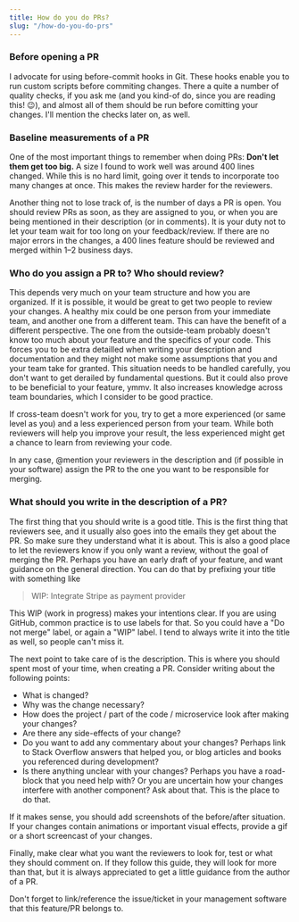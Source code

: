 ```yaml
---
title: How do you do PRs?
slug: "/how-do-you-do-prs"
---
```


### Before opening a PR

I advocate for using before-commit hooks in Git. These hooks enable you to run custom scripts before commiting changes. There a quite a number of quality checks, if you ask me (and you kind-of do, since you are reading this! 😉), and almost all of them should be run before comitting your changes. I'll mention the checks later on, as well.

### Baseline measurements of a PR

One of the most important things to remember when doing PRs:
**Don't let them get too big.** A size I found to work well was around 400 lines changed. While this is no hard limit, going over it tends to incorporate too many changes at once. This makes the review harder for the reviewers.

Another thing not to lose track of, is the number of days a PR is open. You should review PRs as soon, as they are assigned to you, or when you are being mentioned in their description (or in comments). It is your duty not to let your team wait for too long on your feedback/review. If there are no major errors in the changes, a 400 lines feature should be reviewed and merged within 1–2 business days.

### Who do you assign a PR to? Who should review?

This depends very much on your team structure and how you are organized. If it is possible, it would be great to get two people to review your changes. A healthy mix could be one person from your immediate team, and another one from a different team. This can have the benefit of a different perspective. The one from the outside-team probably doesn't know too much about your feature and the specifics of your code. This forces you to be extra detailled when writing your description and documentation and they might not make some assumptions that you and your team take for granted. This situation needs to be handled carefully, you don't want to get derailed by fundamental questions. But it could also prove to be beneficial to your feature, ymmv. It also increases knowledge across team boundaries, which I consider to be good practice.

If cross-team doesn't work for you, try to get a more experienced (or same level as you) and a less experienced person from your team. While both reviewers will help you improve your result, the less experienced might get a chance to learn from reviewing your code.

In any case, @mention your reviewers in the description and (if possible in your software) assign the PR to the one you want to be responsible for merging.

### What should you write in the description of a PR?

The first thing that you should write is a good title. This is the first thing that reviewers see, and it usually also goes into the emails they get about the PR. So make sure they understand what it is about. This is also a good place to let the reviewers know if you only want a review, without the goal of merging the PR. Perhaps you have an early draft of your feature, and want guidance on the general direction. You can do that by prefixing your title with something like

> WIP: Integrate Stripe as payment provider

This WIP (work in progress) makes your intentions clear. If you are using GitHub, common practice is to use labels for that. So you could have a "Do not merge" label, or again a "WIP" label. I tend to always write it into the title as well, so people can't miss it.

The next point to take care of is the description. This is where you should spent most of your time, when creating a PR. Consider writing about the following points:

- What is changed?
- Why was the change necessary?
- How does the project / part of the code / microservice look after making your changes?
- Are there any side-effects of your change?
- Do you want to add any commentary about your changes? Perhaps link to Stack Overflow answers that helped you, or blog articles and books you referenced during development?
- Is there anything unclear with your changes? Perhaps you have a road-block that you need help with? Or you are uncertain how your changes interfere with another component? Ask about that. This is the place to do that.

If it makes sense, you should add screenshots of the before/after situation. If your changes contain animations or important visual effects, provide a gif or a short screencast of your changes.

Finally, make clear what you want the reviewers to look for, test or what they should comment on. If they follow this guide, they will look for more than that, but it is always appreciated to get a little guidance from the author of a PR.

Don't forget to link/reference the issue/ticket in your management software that this feature/PR belongs to.
